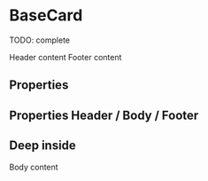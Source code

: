 

<Meta title="Composite components/BaseCard" component={BaseCard} />

# BaseCard

TODO: complete

<Preview>
  <Story name="default" parameters={{ decorators: [withKnobs, withA11y] }}>
    <BaseCard>
        <BaseCard.Header
          padding={select(
            "HeaderPadding",
            ["none", "tight", "base", "loose"],
            "base",
          )}
            >
              <Text>Header content</Text>
        </BaseCard.Header>
        <BaseCard.Body
        padding={select(
          "BodyPadding",
          ["none", "tight", "base", "loose"],
          "none",
        )}
        >
            <DataList>
              <DataList.Row>
                <DataList.Cell>
                  <Text>Shirt</Text>
                </DataList.Cell>
                <DataList.Cell>
                  <Text>2</Text>
                </DataList.Cell>
              </DataList.Row>
              <DataList.Row>
                <DataList.Cell>
                  <Text>Trainers</Text>
                </DataList.Cell>
                <DataList.Cell>
                  <Text>10</Text>
                </DataList.Cell>
              </DataList.Row>
            </DataList>
        </BaseCard.Body>
        <BaseCard.Footer
          padding={select(
            "FooterPadding",
            ["none", "tight", "base", "loose"],
            "base",
          )}
        >
              <Text>Footer content</Text>
        </BaseCard.Footer>
    </BaseCard>
  </Story>
</Preview>

## Properties

<Props of={BaseCard} />

## Properties Header / Body / Footer

<Props of={BaseCard.Header} />

## Deep inside

<Preview>
  <Story name="Deep inside">
    <BaseCard>
      <BaseCard.Body padding="base">
        <BaseCard>
          <BaseCard.Body padding="base">
            <Text>Body content</Text>
          </BaseCard.Body>
        </BaseCard>
      </BaseCard.Body>
    </BaseCard>
  </Story>
</Preview>